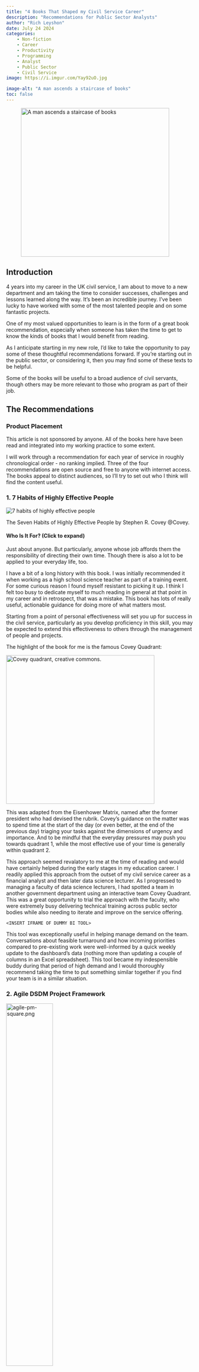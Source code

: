 ```yaml
---
title: "4 Books That Shaped my Civil Service Career"
description: "Recommendations for Public Sector Analysts"
author: "Rich Leyshon"
date: July 24 2024
categories:        
    - Non-fiction
    - Career
    - Productivity
    - Programming
    - Analyst
    - Public Sector
    - Civil Service
image: https://i.imgur.com/Yay92uO.jpg

image-alt: "A man ascends a staircase of books"
toc: false
---
```

<figure class=center>
 <img class=shaded_box src=https://i.imgur.com/Yay92uO.jpg alt="A man ascends a staircase of books" width=400px>
</figure>

## Introduction

4 years into my career in the UK civil service, I am about to move to a new
department and am taking the time to consider successes, challenges and lessons
learned along the way. It's been an incredible journey. I've been lucky to have
worked with some of the most talented people and on some fantastic projects. 

One of my most valued opportunities to learn is in the form of a great book
recommendation, especially when someone has taken the time to get to know the
kinds of books that I would benefit from reading. 

As I anticipate starting in my new role, I'd like to take the opportunity to
pay some of these thoughtful recommendations forward. If you're starting out in
the public sector, or considering it, then you may find some of these texts to
be helpful. 

Some of the books will be useful to a broad audience of civil servants, though
others may be more relevant to those who program as part of their job.

## The Recommendations

:::{.callout-note}

### Product Placement

This article is not sponsored by anyone. All of the books here have been read
and integrated into my working practice to some extent. 

:::

I will work through a recommendation for each year of service in roughly
chronological order - no ranking implied. Three of the four recommendations are
open source and free to anyone with internet access. The books appeal to
distinct audiences, so I'll try to set out who I think will find the content
useful.

### 1. 7 Habits of Highly Effective People

<img src="https://www.franklincovey.com/wp-content/uploads/2023/11/book_7-habits_600x600.png" data-src="https://www.franklincovey.com/wp-content/uploads/2023/11/book_7-habits_600x600.png" alt="7 habits of highly effective people" class="center" data-ll-status="loaded">

The Seven Habits of Highly Effective People by Stephen R. Covey @Covey.

:::{.callout-tip collapse="true"}

#### Who Is It For? (Click to expand)

Just about anyone. But particularly, anyone whose job affords them the
responsibility of directing their own time. Though there is also a lot to be
applied to your everyday life, too.

:::

I have a bit of a long history with this book. I was initially recommended it
when working as a high school science teacher as part of a training event. For
some curious reason I found myself resistant to picking it up. I think I felt
too busy to dedicate myself to much reading in general at that point in my
career and in retrospect, that was a mistake. This book has lots of really
useful, actionable guidance for doing more of what matters most.

Starting from a point of personal effectiveness will set you up for success in
the civil service, particularly as you develop proficiency in this skill, you
may be expected to extend this effectiveness to others through the management
of people and projects. 

The highlight of the book for me is the famous Covey Quadrant:

<img alt="Covey quadrant, creative commons." src="https://upload.wikimedia.org/wikipedia/commons/thumb/3/33/7_habits_decision-making_matrix.png/596px-7_habits_decision-making_matrix.png?20181120003806" width="400" class="center">

This was adapted from the Eisenhower Matrix, named after the former president
who had devised the rubrik. Covey's guidance on the matter was to spend time
at the start of the day (or even better, at the end of the previous day)
triaging your tasks against the dimensions of urgency and importance. And to be
mindful that the everyday pressures may push you towards quadrant 1, while the
most effective use of your time is generally within quadrant 2.

This approach seemed revalatory to me at the time of reading and would have
certainly helped during the early stages in my education career. I readily
applied this approach from the outset of my civil service career as a financial
analyst and then later data science lecturer. As I progressed to managing a
faculty of data science lecturers, I had spotted a team in another government
department using an interactive team Covey Quadrant. This was a great
opportunity to trial the approach with the faculty, who were extremely busy
delivering technical training across public sector bodies while also needing to
iterate and improve on the service offering. 

`<INSERT IFRAME OF DUMMY BI TOOL>`

This tool was exceptionally useful in helping manage demand on the team.
Conversations about feasible turnaround and how incoming priorities compared to
pre-existing work were well-informed by a quick weekly update to the
dashboard's data (nothing more than updating a couple of columns in an Excel
spreadsheet). This tool became my indespensible buddy during that period of
high demand and I would thoroughly recommend taking the time to put something
similar together if you find your team is in a similar situation.

### 2. Agile DSDM Project Framework

<img src="https://products.agilebusiness.org/static/343b69ec-37c5-45da-90fc10a0ee471b55/137a12af-29e5-4ed8-b4cf7ac05b1baf06/agile-pm-square.png" alt="agile-pm-square.png" class="center" width=50%>

The Dynamic Systems Development Method @dsdm, an agile project management
framework, published by the Agile Business Consortium Ltd and is available to
read for free on their website.

:::{.callout-tip collapse="true"}

#### Who Is It For? (Click to expand)

Anyone who needs to design, build or ship products, particularly software. So
any of the following (not an exhaustive list):

* Data Scientist
* Data Engineer
* Data Analyst
* Software Developer
* Agile Coach
* Project Manager
* Scrum Master
* Product Owner
* Development Team Lead
* Software Developer
* QA/Test Manager
* Change Manager
* IT Manager
* Program Manager
* Business Architect
* Business Analyst
* System Architect
* Technical Architect
* Solution Architect
* UX/UI Designer
* User Researcher
* Interaction Designer
* Graphic Designer
* Portfolio Manager
* Digital Marketing Specialist
* Security Architect

:::

A few years back, agile seemed to be the in-vogue project management (PM)
system, especially for digital products. Its always had its vocal critics, but
recently I sense it has now crested its wave.

In my opinion, that's a shame. The core principles of agile I consider to be
worth the effort:

* Customer-centric development
* Iterative delivery
* Flat development structure - succeed or fail together

A whole industry of consultation has grown around the popularity of agile DSDM.
Finding objective guidance on its implementation can be tricky to find,
particularly if you wish to compare and contrast it with other PM frameworks.

> There's no **right** way to do agile. It's whatever you can make work with
the resources at your disposal.

In some guidance, the guiding agile principles become a bit obscured by
process. An organisation's interpretation of how agile works often boils down
to a vague understanding of role definitions and sprint ceremonies. If enough
of your 'agile champions' leave, you may find yourself with all the process and
none of the benefits. I once heard that "Agile simply produces rubbish
quickly". I'd say that if an organisation is careless about its practice,
that's a definite possibility.

The reason I found Agile DSDM so influential, is that I benefitted from working
with people who really championed it. Colleagues who had grasped the pros and
cons and were keen to help the rest of the team navigate the implementation of
the agile philosophy. I had benefitted from taking this experience with me to
other organisations that had not practised agile, and enjoying the benefits and
impact these simple rules, particularly for our customers. Bringing this
experience with me to the civil service was definitely advantageous,
particularly in customer-centric delivery.

<img src="https://www.agilebusiness.org/static/f0e0abae-c39d-4e20-93b6fd6c84fab5f4/800x456_highestperformance__4a7c7e45a350/3b-projectvariables-trad.png" alt="Project demands payoff." style="display:block;margin-left:auto;margin-right:auto;width:70%;">
Image © Agile Business Consortium Limited.

I recall one of my directors stating something to the effect of,

"You can have something built quickly and with quality, but have to pay for it.
Or it can be built with quality and cheaply, but you'll have to wait for it. Or
it could be built quickly and on a shoe string budget, but it'll be rubbish."

I'd say that's a good interpretation of the agile priorities. The best agile
teams and practitioners are brutally exact with timescales. The agile process
involving phases of development punctuated by mini evaluation cycles with the
customers, prior to entering into the next development phase. This frequent
feedback to and from the customer keeps them highly engaged and giving them
greater input into the quality of the final product. When managed well, Agile
really works and your customers tell others that it works, too!

### 3. Data Visualisation: A Handbook for Data Driven Design

Data Visualisation: A Handbook for Data Driven Design by Andy Kirk @kirk-viz.

<img src="https://r3e826.n3cdn2.secureserver.net/wp-content/uploads/2023/02/Book.jpg?time=1721908621" class="center" alt="Data Visualisation Book shot">  
Image © Data Viz Excellence, Everywhere Ltd

:::{.callout-tip collapse="true"}

#### Who Is It For? (Click to expand)

* Researchers
* Data Analysts
* Data Scientists
* Data Journalists
* Software Developers
* Business Intelligence Analysts
* Statisticians
* Graphic Designers
* Communications Professionals
* UX/UI Designers
* Marketing Analysts
* Educators and Trainers

:::

I had been recommended this book during my time as a financial analyst working
in a multidisciplinary team, some years before joining the civil service. A
very talented graphic designer had recommended the book and lent it to me for
a period. Some years later, I picked up my own copy of the second edition of
the book.

This is a fantastic gift for anyone interested in data visualisation. Analysts
can become a bit blinkard to thinking that great data visualisation is nothing
more than learning your organisation's house style. In fact, this
'done in a day' attitude can be quite prevalent and quality assurance of charts
can be extremely opinionated, placing increasingly narrow guardrails around the
kinds of visualisation an organisation would consider publishing. 5 minutes of
flicking through this book is enough to blow any conservatism in this space out
of the water. 

This was the first book that I read where the 'authoritative view from above'
that can so often be implicit in many visualisations was challenged. From
representing uncertainty to discussing the creative process and intended
outcomes of a visualisation effort. This book collates a rich, evocative
compendium of fantastic visualisations that invites the reader to learn,
question and wonder about the various topics they present.

<div style="text-align: center;">
  <iframe style="overflow:hidden;border:0;margin:0;padding:0;width:50em" src="https://pudding.cool/2018/10/city_3d"></iframe>
</div>

Straddling the intersection of art, design and analytics, this book provokes
analysts to challenge tautologies and to think creatively.

### 4. ONS Duck Book

<img src="https://best-practice-and-impact.github.io/qa-of-code-guidance/_static/duck_book_logo.svg" class="center" alt="Quality Assurance of Code for Analysis and Research - logo" width=50%>  

The Duck Book @quac is the warmly regarded pseudonym for Quality Assurance of
Code for Analysis & Research (QuAC!), published by the
[UK Statistics Authority](https://dataingovernment.blog.gov.uk/2021/03/24/software-engineering-in-analysis/).

:::{.callout-tip collapse="true"}

#### Who Is It For? (Click to expand)

Anyone undertaking analysis in Government, here's a non-exhaustive list:

* Economist
* Operational Research Analyst
* Social Researcher
* Statistician
* Data Scientist
* Data Analyst
* Data Engineer
* Digital, Data and Technology Analyst
* Policy Analyst
* Evaluation Specialist
* Behavioural Scientist
* Demographer
* Geospatial Analyst
* Intelligence Analyst
* Risk Analyst
* Performance Analyst
* Financial Analyst
* Business Intelligence Analyst
* Market Analyst
* Health Analyst
* Education Analyst
* Environmental Analyst

:::

The duck book is a fantastic resource that continues to evolve. It has
changed considerably since I first read it in 2020 and now has information
relevant to managers of development teams, too. 

This book was incredibly useful to me when starting to develop code for the
civil service. I had come from smaller development teams in wider public sector
organisations. Constraints in those organisations meant that lone-wolf
development was commonplace. No code review and too much trust placed on
individual analysts to judge the proportionate risk management for multiple
projects. 

Joining the civil service meant greater collaboration on analytical products.
This book became my bible for 12 months while I got to grips with git, GitHub
& best practice for collaborative development. It does a great job of giving a
high level overview of all the important aspects and quality standards that a
government analalyst needs to have awareness of, without being overwhelming.
You can read it quickly in an hour, yet its guidance is something that I have
continually referred back to for myself and others. In fact, I think any
developer new to civil service expectations would benefit from taking the time
with this document.

I couldn't discuss the Duck book without giving a special mention to the
curated xkcd comic strips that the team have included at relevant points. It's
rare to get a sense of humour in a civil service publication and very much
appreciated.

<img alt="Comic demonstrating poor file naming." src="https://imgs.xkcd.com/comics/documents.png" style="display:block;margin-left:auto;margin-right:auto;width:30%;">

## Special Mentions

These books are also great but perhaps have a more specialist readership or I
am still in the process of reading and assimilating their concepts:

* The Turing Way @turing-way for championing open source and reproducible data
science.
* AQUA book @aqua by Government Analysis Function & H.M. Treasury, guidance on
producing quality analysis for government.
* Deep Work by Cal Newport: @DeepWork Be more intentional with how you allocate
your working day. 
* Complexity Economics and Sustainable Development: A Computational Framework
for Policy Priority Inference by Omar Guerrero and Gonzalo Castañeda @ppi.

## In Summary

In this article, I shared four books that incluenced my journey in the UK civil
service. These books provide a well-rounded toolkit for analysts, offering
guidance on personal effectiveness, project management, data visualization, and
code quality assurance. They have been instrumental in shaping my career, and I
hope they offer similar value to others embarking on a similar path.
